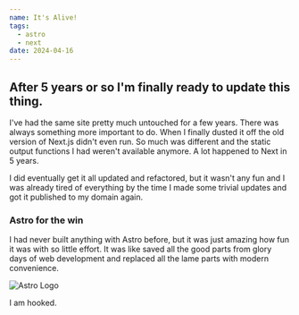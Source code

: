 ```yaml
---
name: It's Alive!
tags:
  - astro
  - next
date: 2024-04-16
---
```


## After 5 years or so I'm finally ready to update this thing.

I've had the same site pretty much untouched for a few years. There was always something more important to do. When I finally dusted it off the old version of Next.js didn't even run. So much was different and the static output functions I had weren't available anymore. A lot happened to Next in 5 years.

I did eventually get it all updated and refactored, but it wasn't any fun and I was already tired of everything by the time I made some trivial updates and got it published to my domain again.

### Astro for the win

I had never built anything with Astro before, but it was just amazing how fun it was with so little effort. It was like saved all the good parts from glory days of web development and replaced all the lame parts with modern convenience.

<Image src={AstroLogo} alt="Astro Logo" class="bg-accent aspect-square w-32 p-8 text-white rounded-md shadow-md mx-auto" />

I am hooked.
